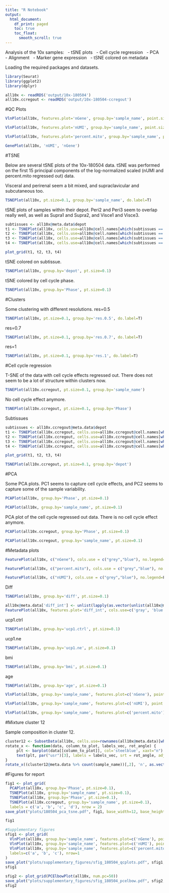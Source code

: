 ```yaml
---
title: "R Notebook"
output:
  html_document:
    df_print: paged
    toc: true
    toc_float: 
      smooth_scroll: true
---
```


Analysis of the 10x samples: &nbsp;
- tSNE plots &nbsp;
- Cell cycle regression &nbsp;
- PCA &nbsp;
- Alignment &nbsp;
- Marker gene expression &nbsp;
- tSNE colored on metadata &nbsp;&nbsp;

Loading the required packages and datasets. 

```r
library(Seurat)
library(ggplot2)
library(dplyr)

all10x <- readRDS('output/10x-180504')
all10x.ccregout <- readRDS('output/10x-180504-ccregout')
```

#QC Plots

```r
VlnPlot(all10x, features.plot='nGene', group.by='sample_name', point.size.use=-1, x.lab.rot=T)
```

```r
VlnPlot(all10x, features.plot='nUMI', group.by='sample_name', point.size.use=-1, x.lab.rot=T)
```

```r
VlnPlot(all10x, features.plot='percent.mito', group.by='sample_name', point.size.use=-1, x.lab.rot=T)
```

```r
GenePlot(all10x, 'nUMI', 'nGene')
```


#TSNE 

Below are several tSNE plots of the 10x-180504 data. tSNE was performed on the first 15 principal components of the log-normalized scaled (nUMI and percent.mito regressed out) data.

Visceral and perirenal seem a bit mixed, and supraclavicular and subcutaneous too. 

```r
TSNEPlot(all10x, pt.size=0.1, group.by='sample_name', do.label=T)
```

tSNE plots of samples within their depot.
Peri2 and Peri3 seem to overlap really well, as well as Supra1 and Supra2, and Visce1 and Visce3.

```r
subtissues <- all10x@meta.data$depot
t1 <- TSNEPlot(all10x, cells.use=all10x@cell.names[which(subtissues == 'Peri')], group.by='sample_name', pt.size=0.2)
t2 <- TSNEPlot(all10x, cells.use=all10x@cell.names[which(subtissues == 'Subq')], group.by='sample_name', pt.size=0.2)
t3 <- TSNEPlot(all10x, cells.use=all10x@cell.names[which(subtissues == 'Supra')], group.by='sample_name', pt.size=0.2)
t4 <- TSNEPlot(all10x, cells.use=all10x@cell.names[which(subtissues == 'Visce')], group.by='sample_name', pt.size=0.2)
```


```r
plot_grid(t1, t2, t3, t4)
```

tSNE colored on subtissue.

```r
TSNEPlot(all10x, group.by='depot', pt.size=0.1)
```

tSNE colored by cell cycle phase. 

```r
TSNEPlot(all10x, group.by='Phase', pt.size=0.1)
```

#Clusters 

Some clustering with different resolutions.
res=0.5

```r
TSNEPlot(all10x, pt.size=0.1, group.by='res.0.5', do.label=T)
```

res=0.7

```r
TSNEPlot(all10x, pt.size=0.1, group.by='res.0.7', do.label=T)
```

res=1

```r
TSNEPlot(all10x, pt.size=0.1, group.by='res.1', do.label=T)
```


#Cell cycle regression

T-SNE of the data with cell cycle effects regressed out. There does not seem to be a lot of structure within clusters now. 

```r
TSNEPlot(all10x.ccregout, pt.size=0.1, group.by='sample_name')
```

No cell cycle effect anymore. 

```r
TSNEPlot(all10x.ccregout, pt.size=0.1, group.by='Phase')
```

Subtissues

```r
subtissues <- all10x.ccregout@meta.data$depot
t1 <- TSNEPlot(all10x.ccregout, cells.use=all10x.ccregout@cell.names[which(subtissues %in% 'Peri')], group.by='sample_name', pt.size=0.2)
t2 <- TSNEPlot(all10x.ccregout, cells.use=all10x.ccregout@cell.names[which(subtissues %in% 'Subq')], group.by='sample_name', pt.size=0.2)
t3 <- TSNEPlot(all10x.ccregout, cells.use=all10x.ccregout@cell.names[which(subtissues %in% 'Supra')], group.by='sample_name', pt.size=0.2)
t4 <- TSNEPlot(all10x.ccregout, cells.use=all10x.ccregout@cell.names[which(subtissues %in% 'Visce')], group.by='sample_name', pt.size=0.2)

```

```r
plot_grid(t1, t2, t3, t4)
```

```r
TSNEPlot(all10x.ccregout, pt.size=0.1, group.by='depot')
```

#PCA

Some PCA plots. PC1 seems to capture cell cycle effects, and PC2 seems to capture some of the sample variability. 

```r
PCAPlot(all10x, group.by='Phase', pt.size=0.1)
```

```r
PCAPlot(all10x, group.by='sample_name', pt.size=0.1)
```

PCA plot of the cell cycle regressed out data. There is no cell cycle effect anymore. 

```r
PCAPlot(all10x.ccregout, group.by='Phase', pt.size=0.1)
```

```r
PCAPlot(all10x.ccregout, group.by='sample_name', pt.size=0.1)
```


#Metadata plots


```r
FeaturePlot(all10x, c("nGene"), cols.use = c("grey","blue"), no.legend=F)
```

```r
FeaturePlot(all10x, c("percent.mito"), cols.use = c("grey","blue"), no.legend=F)
```


```r
FeaturePlot(all10x, c("nUMI"), cols.use = c("grey","blue"), no.legend=F)
```

Diff

```r
TSNEPlot(all10x, group.by='diff', pt.size=0.1)
```

```r
all10x@meta.data['diff_int'] <- unlist(lapply(as.vector(unlist(all10x@meta.data$diff)), function(x){return(strtoi(strsplit(x, '%')))}))
FeaturePlot(all10x, features.plot='diff_int', cols.use=c('gray', 'blue'), no.legend=F)
```

ucp1.ctrl

```r
TSNEPlot(all10x, group.by='ucp1.ctrl', pt.size=0.1)
```

ucp1.ne

```r
TSNEPlot(all10x, group.by='ucp1.ne', pt.size=0.1)
```

bmi

```r
TSNEPlot(all10x, group.by='bmi', pt.size=0.1)
```

age 

```r
TSNEPlot(all10x, group.by='age', pt.size=0.1)
```


```r
VlnPlot(all10x, group.by='sample_name', features.plot=c('nGene'), point.size.use = -1, x.lab.rot=T)
```

```r
VlnPlot(all10x, group.by='sample_name', features.plot=c('nUMI'), point.size.use = -1, x.lab.rot=T)
```

```r
VlnPlot(all10x, group.by='sample_name', features.plot=c('percent.mito'), point.size.use = -1, x.lab.rot=T)
```

#Mixture cluster 12

Sample composition in cluster 12. 

```r
cluster12 <- SubsetData(all10x, cells.use=rownames(all10x@meta.data)[which(all10x@meta.data$res.0.5 %in% 12)])
rotate_x <- function(data, column_to_plot, labels_vec, rot_angle) {
     plt <- barplot(data[[column_to_plot]], col='steelblue', xaxt="n")
     text(plt, par("usr")[3], labels = labels_vec, srt = rot_angle, adj = c(1.1,1.1), xpd = TRUE, cex=1)
}
rotate_x((cluster12@meta.data %>% count(sample_name))[,2], 'n', as.vector(unlist((cluster12@meta.data %>% count(sample_name))[,1])), 45)
```

#Figures for report

```r
fig1 <- plot_grid(
  PCAPlot(all10x, group.by='Phase', pt.size=0.1),
  TSNEPlot(all10x, group.by='sample_name', pt.size=0.1),
  TSNEPlot(all10x, group.by='Phase', pt.size=0.1),
  TSNEPlot(all10x.ccregout, group.by='sample_name', pt.size=0.1),
  labels = c('a', 'b', 'c', 'd'), nrow = 2)
save_plot("plots/180504_pca_tsne.pdf", fig1, base_width=12, base_height = 9)
```


```r
fig1
```

```r
#Supplementary figures
sfig1 <- plot_grid(
  VlnPlot(all10x, group.by='sample_name', features.plot=c('nGene'), point.size.use = -1, x.lab.rot=T, size.x.use=8),
  VlnPlot(all10x, group.by='sample_name', features.plot=c('nUMI'), point.size.use = -1, x.lab.rot=T, size.x.use=8),
  VlnPlot(all10x, group.by='sample_name', features.plot=c('percent.mito'), point.size.use = -1, x.lab.rot=T, size.x.use=8), 
  labels=c('a', 'b', 'c'), nrow=1
)
save_plot("plots/supplementary_figures/sfig_180504_qcplots.pdf", sfig1, base_width=12, base_height=3)
sfig1
```

```r
sfig2 <- plot_grid(PCElbowPlot(all10x, num.pc=50))
save_plot("plots/supplementary_figures/sfig_180504_pcelbow.pdf", sfig2, base_width=8, base_height=5)
sfig2
```

